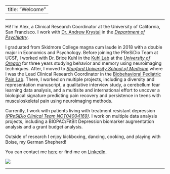 
---
title: "Welcome"
---
***

Hi! I'm Alex, a Clinical Research Coordinator at the University of California, San Francisco. I work with [Dr. Andrew Krystal](https://profiles.ucsf.edu/andrew.krystal) in the [_Department of Psychiatry_](https://psych.ucsf.edu).


I graduated from Skidmore College magna cum laude in 2018 with a double major in Economics and Psychology. Before joining the PReSiDio Team at UCSF, I worked with Dr. Brice Kuhl in the [Kuhl Lab](https://kuhllab.com) at the [_University of Oregon_](https://www.uoregon.edu) for three years studying behavior and memory using neuroimaging techniques. After, I moved to [_Stanford University School of Medicine_](https://med.stanford.edu) where I was the Lead Clinical Research Coordinator in the [Biobehavioral Pediatric Pain Lab](https://bpp.stanford.edu). There, I worked on multiple projects, including a diversity and representation manuscript, a qualitative interview study, a cerebellum fear learning data analysis, and a multisite and international effort to uncover a biological signature predicting pain recovery and persistence in teens with musculoskeletal pain using neuroimaging methods.

Currently, I work with patients living with treatment resistant depression [_(PReSiDio Clinical Team NCT04004169)_](https://clinicaltrials.gov/study/NCT04004169). I work on multiple data analysis projects, including a BIOPAC/FitBit Depression biomarker augmentation analysis and a grant budget analysis.

Outside of research I enjoy kickboxing, dancing, cooking, and playing with Boise, my German Shepherd! 

You can contact me [here](mailto:alex.tremblaymcgaw@ucsf.edu) or find me on [LinkedIn](https://www.linkedin.com/in/alexandra-tremblay-mcgaw-a28774ba).

![](imgs/ATM.jpg)

***